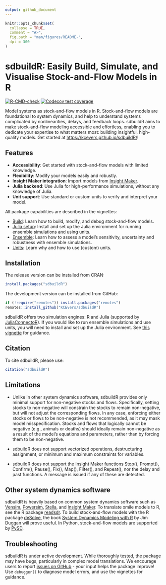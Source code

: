 ```yaml
---
output: github_document
---
```


<!-- README.md is generated from README.Rmd. Please edit that file -->

```r
knitr::opts_chunk$set(
  collapse = TRUE,
  comment = "#>",
  fig.path = "man/figures/README-",
  dpi = 300
)
```

# sdbuildR: Easily Build, Simulate, and Visualise Stock-and-Flow Models in R

<!-- badges: start -->
[![R-CMD-check](https://github.com/KCEvers/sdbuildR/actions/workflows/R-CMD-check.yaml/badge.svg)](https://github.com/KCEvers/sdbuildR/actions/workflows/R-CMD-check.yaml)
[![Codecov test coverage](https://codecov.io/gh/KCEvers/sdbuildR/graph/badge.svg)](https://app.codecov.io/gh/KCEvers/sdbuildR)
<!-- badges: end -->

Model systems as stock-and-flow models in R. Stock-and-flow models are foundational to system dynamics, and help to understand systems complicated by nonlinearities, delays, and feedback loops. sdbuildR aims to make stock-and-flow modeling accessible and effortless, enabling you to dedicate your expertise to what matters most: building insightful, high-quality models. Get started at [https://kcevers.github.io/sdbuildR/](https://kcevers.github.io/sdbuildR/)!

## Features

* **Accessibility**: Get started with stock-and-flow models with limited knowledge.
* **Flexibility**: Modify your models easily and robustly.
* **Insight Maker integration**: Import models from [Insight Maker](https://insightmaker.com/).
* **Julia backend**: Use Julia for high-performance simulations, without any knowledge of Julia.
* **Unit support**: Use standard or custom units to verify and interpret your model. 

All package capabilities are described in the vignettes:

* [Build](https://kcevers.github.io/sdbuildR/articles/build.html): Learn how to build, modify, and debug stock-and-flow models.
* [Julia setup](https://kcevers.github.io/sdbuildR/articles/julia-setup.html): Install and set up the Julia environment for running ensemble simulations and using units.
* [Ensemble](https://kcevers.github.io/sdbuildR/articles/ensemble.html): Learn how to assess a model's sensitivity, uncertainty and robustness with ensemble simulations.
* [Units](https://kcevers.github.io/sdbuildR/articles/units.html): Learn why and how to use (custom) units.



## Installation

The release version can be installed from CRAN:

```r
install.packages("sdbuildR")
```

The development version can be installed from GitHub:

```r
if (!require("remotes")) install.packages("remotes")
remotes::install_github("KCEvers/sdbuildR")
```

sdbuildR offers two simulation engines: R and Julia (supported by [JuliaConnectoR](https://github.com/stefan-m-lenz/JuliaConnectoR/)). If you would like to run ensemble simulations and use units, you will need to install and set up the Julia environment. See [this vignette](https://kcevers.github.io/sdbuildR/articles/julia-setup.html) for guidance.

## Citation

To cite sdbuildR, please use:

```r
citation("sdbuildR")
```

## Limitations

* Unlike in other system dynamics software, sdbuildR provides only minimal support for non-negative stocks and flows. Specifically, setting stocks to non-negative will constrain the stocks to remain non-negative, but will not adjust the corresponding flows. In any case, enforcing either stocks or flows to be non-negative is not recommended, as it may mask model misspecification. Stocks and flows that logically cannot be negative (e.g., animals or deaths) should ideally remain non-negative as a result of the model's equations and parameters, rather than by forcing them to be non-negative. 

* sdbuildR does not support vectorized operations, destructuring assignment, or minimum and maximum constraints for variables. 

* sdbuildR does not support the Insight Maker functions Stop(), Prompt(), Confirm(), Pause(), Fix(), Map(), Filter(), and Repeat(), nor the delay and past functions. A message is issued if any of these are detected.

## Other system dynamics software

sdbuildR is heavily based on common system dynamics software such as [Vensim](https://en.wikipedia.org/wiki/Vensim), [Powersim](https://powersim.com/), [Stella](https://www.iseesystems.com/), and [Insight Maker](https://insightmaker.com/). To translate xmile models to R, see the R package [readsdr](https://CRAN.R-project.org/package=readsdr). To build stock-and-flow models with the R package [deSolve](https://CRAN.R-project.org/package=deSolve), the book [System Dynamics Modeling with R](https://link.springer.com/book/10.1007/978-3-319-34043-2) by Jim Duggan will prove useful. In Python, stock-and-flow models are supported by [PySD](https://doi.org/10.21105/joss.04329).


## Troubleshooting

sdbuildR is under active development. While thoroughly tested, the package may have bugs, particularly in complex model translations. We encourage users to report [issues on GitHub](https://github.com/KCEvers/sdbuildR/issues) - your input helps the package improve! Use `debugger()` to diagnose model errors, and use the vignettes for guidance.

